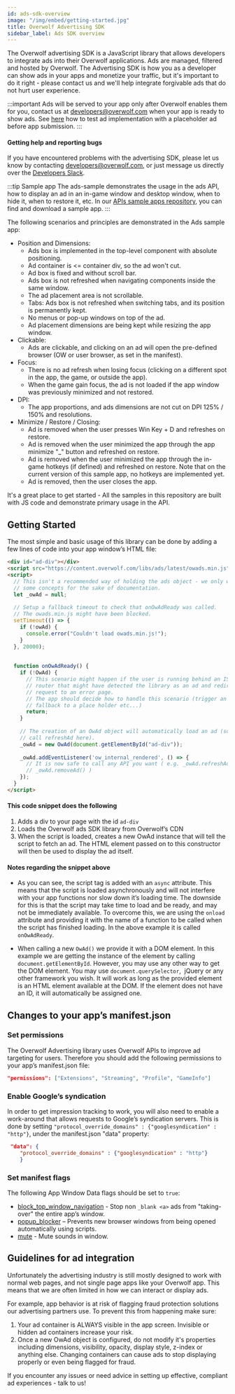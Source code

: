 ```yaml
---
id: ads-sdk-overview
image: "/img/embed/getting-started.jpg"
title: Overwolf Advertising SDK
sidebar_label: Ads SDK overview
---
```


The Overwolf advertising SDK is a JavaScript library that allows developers to integrate ads into their Overwolf applications. Ads are managed, filtered and hosted by Overwolf. The Advertising SDK is how you as a developer can show ads in your apps and monetize your traffic, but it's important to do it right - please contact us and we'll help integrate forgivable ads that do not hurt user experience.

:::important
Ads will be served to your app only after Overwolf enables them for you, contact us at developers@overwolf.com when your app is ready to show ads.
See [here](../test-your-app/how-to-test-your-app#ads) how to test ad implementation with a placeholder ad before app submission.
:::

#### Getting help and reporting bugs

If you have encountered problems with the advertising SDK, please let us know by contacting developers@overwolf.com, or just message us directly over the [Developers Slack](https://overwolfdevs.slack.com).

:::tip Sample app
The ads-sample demonstrates the usage in the ads API, how to display an ad in an in-game window and desktop window, when to hide it, when to restore it, etc.
In our [APIs sample apps repository](https://github.com/overwolf/apis-sample-apps), you can find and download a  sample app.
:::

The following scenarios and principles are demonstrated in the Ads sample app:

* Position and Dimensions:  
  * Ads box is implemented in the top-level component with absolute positioning.
  * Ad container is <= container div, so the ad won't cut.
  * Ad box is fixed and without scroll bar.
  * Ads box is not refreshed when navigating components inside the same window. 
  * The ad placement area is not scrollable.
  * Tabs: Ads box is not refreshed when switching tabs, and its position is permanently kept.
  * No menus or pop-up windows on top of the ad.
  * Ad placement dimensions are being kept while resizing the app window. 
* Clickable:
  * Ads are clickable, and clicking on an ad will open the pre-defined browser (OW or user browser, as set in the manifest).
* Focus:
  * There is no ad refresh when losing focus (clicking on a different spot in the app, the game, or outside the app).
  * When the game gain focus, the ad is not loaded if the app window was previously minimized and not restored.
* DPI: 
  * The app proportions, and ads dimensions are not cut on DPI 125% / 150% and resolutions.
* Minimize / Restore / Closing:
  * Ad is removed when the user presses Win Key + D and refreshes on restore.
  * Ad is removed when the user minimized the app through the app minimize "_" button and refreshed on restore.
  * Ad is removed when the user minimized the app through the in-game hotkeys (if defined) and refreshed on restore.  Note that on the current version of this sample app, no hotkeys are implemented yet.
  * Ad is removed, then the user closes the app.

It's a great place to get started - All the samples in this repository are built with JS code and demonstrate primary usage in the API.

## Getting Started

The most simple and basic usage of this library can be done by adding a few lines of code into your app window’s HTML file:

```html
<div id="ad-div"></div>
<script src="https://content.overwolf.com/libs/ads/latest/owads.min.js" async onload="onOwAdReady()"></script>
<script>
  // This isn't a recommended way of holding the ads object - we only want to demonstrate
  // some concepts for the sake of documentation.
  let _owAd = null;
 
  // Setup a fallback timeout to check that onOwAdReady was called.
  // The owads.min.js might have been blocked.
  setTimeout(() => {
    if (!owAd) {
      console.error("Couldn't load owads.min.js!");
    }
  }, 20000);
 
 
  function onOwAdReady() {
    if (!OwAd) {
      // This scenario might happen if the user is running behind an ISP/public 
      // router that might have detected the library as an ad and redirected the
      // request to an error page.
      // The app should decide how to handle this scenario (trigger an event, 
      // fallback to a place holder etc...)
      return;
    }
 
    // The creation of an OwAd object will automatically load an ad (so no need to
    // call refreshAd here).
    _owAd = new OwAd(document.getElementById("ad-div"));
 
    _owAd.addEventListener('ow_internal_rendered', () => {
      // It is now safe to call any API you want ( e.g. _owAd.refreshAd() or 
      // _owAd.removeAd() )
    });
  }
</script>
```

#### This code snippet does the following

1. Adds a div to your page with the id `ad-div`
2. Loads the Overwolf ads SDK library from Overwolf’s CDN
3. When the script is loaded, creates a new OwAd instance that will tell the script to fetch an ad. The HTML element passed on to this constructor will then be used to display the ad itself.

#### Notes regarding the snippet above

* As you can see, the script tag is added with an `async` attribute. This means that the script is loaded asynchronously and will not interfere with your app functions nor slow down it’s loading time. The downside for this is that the script may take time to load and be ready, and may not be immediately available. To overcome this, we are using the `onload` attribute and providing it with the name of a function to be called when the script has finished loading. In the above example it is called `onOwAdReady`.

*   When calling a new `OwAd()` we provide it with a DOM element. In this example we are getting the instance of the element by calling `document.getElementById`. However, you may use any other way to get the DOM element. You may use `document.querySelector`,  jQuery or any other framework you wish. It will work as long as the provided element is an HTML element available at the DOM. If the element does not have an ID, it will automatically be assigned one.

## Changes to your app’s manifest.json

### Set permissions

The Overwolf Advertising library uses Overwolf APIs to improve ad targeting for users. Therefore you should add the following permissions to your app’s manifest.json file:

```json
"permissions": ["Extensions", "Streaming", "Profile", "GameInfo"]
 ```
### Enable Google’s syndication

In order to get impression tracking to work, you will also need to enable a work-around that allows requests to Google’s syndication servers. This is done by setting `"protocol_override_domains" : {"googlesyndication" : "http"}`, under the manifest.json "data" property:
 
```json
 "data": {    
    "protocol_override_domains" : {"googlesyndication" : "http"}
    }
 ```

### Set manifest flags

The following App Window Data flags should be set to `true`:

* [block_top_window_navigation](/api/manifest#windows-block_top_window_navigation) -  Stop non `_blank <a>` ads from "taking-over" the entire app’s window.
* [popup_blocker](/api/manifest#popup_blocker) – Prevents new browser windows from being opened automatically using scripts.
* [mute](/api/manifest#windows-mute) - Mute sounds in window.

## Guidelines for ad integration

Unfortunately the advertising industry is still mostly designed to work with normal web pages, and not single page apps like your Overwolf app. This means that we are often limited in how we can interact or display ads. 

For example, app behavior is at risk of flagging fraud protection solutions our advertising partners use. To prevent this from happening make sure:

1) Your ad container is ALWAYS visible in the app screen. Invisible or hidden ad containers increase your risk. 
2) Once a new OwAd object is configured, do not modify it's properties including dimensions, visibility, opacity, display style, z-index or anything else. Changing containers can cause ads to stop displaying properly or even being flagged for fraud. 

If you encounter any issues or need advice in setting up effective, compliant ad experiences - talk to us!
